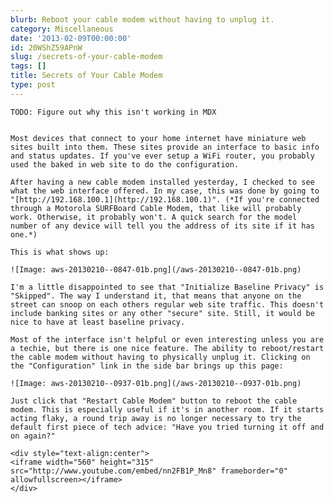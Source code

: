 ```yaml
---
blurb: Reboot your cable modem without having to unplug it.
category: Miscellaneous
date: '2013-02-09T00:00:00'
id: 20WShZ59APnW
slug: /secrets-of-your-cable-modem
tags: []
title: Secrets of Your Cable Modem
type: post
---
```


```
TODO: Figure out why this isn't working in MDX


Most devices that connect to your home internet have miniature web sites built into them. These sites provide an interface to basic info and status updates. If you've ever setup a WiFi router, you probably used the baked in web site to do the configuration. 

After having a new cable modem installed yesterday, I checked to see what the web interface offered. In my case, this was done by going to "[http://192.168.100.1](http://192.168.100.1)". (*If you're connected through a Motorola SURFBoard Cable Modem, that like will probably work. Otherwise, it probably won't. A quick search for the model number of any device will tell you the address of its site if it has one.*)

This is what shows up:

![Image: aws-20130210--0847-01b.png](/aws-20130210--0847-01b.png)

I'm a little disappointed to see that "Initialize Baseline Privacy" is "Skipped". The way I understand it, that means that anyone on the street can snoop on each others regular web site traffic. This doesn't include banking sites or any other "secure" site. Still, it would be nice to have at least baseline privacy.

Most of the interface isn't helpful or even interesting unless you are a techie, but there is one nice feature. The ability to reboot/restart the cable modem without having to physically unplug it. Clicking on the "Configuration" link in the side bar brings up this page:

![Image: aws-20130210--0937-01b.png](/aws-20130210--0937-01b.png)

Just click that "Restart Cable Modem" button to reboot the cable modem. This is especially useful if it's in another room. If it starts acting flaky, a round trip away is no longer necessary to try the default first piece of tech advice: "Have you tried turning it off and on again?"

<div style="text-align:center">
<iframe width="560" height="315" src="http://www.youtube.com/embed/nn2FB1P_Mn8" frameborder="0" allowfullscreen></iframe>
</div>
```
